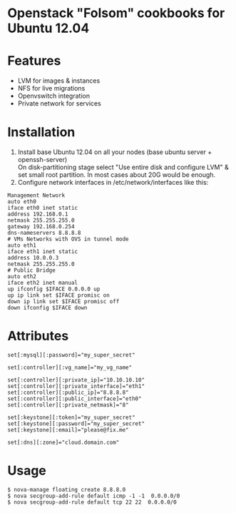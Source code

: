 <h1>Openstack "Folsom" cookbooks for Ubuntu 12.04</h1>

= Features =

* LVM for images & instances 
* NFS for live migrations
* Openvswitch integration
* Private network for services

= Installation =

# Install base Ubuntu 12.04 on all your nodes (base ubuntu server + openssh-server) <br /> On disk-partitioning stage select "Use entire disk and configure LVM" & set small root partition. In most cases about 20G would be enough.  
# Configure network interfaces in /etc/network/interfaces like this:
<pre>
Management Network
auto eth0
iface eth0 inet static
address 192.168.0.1
netmask 255.255.255.0
gateway 192.168.0.254
dns-nameservers 8.8.8.8
# VMs Networks with OVS in tunnel mode
auto eth1
iface eth1 inet static
address 10.0.0.3
netmask 255.255.255.0
# Public Bridge
auto eth2
iface eth2 inet manual
up ifconfig $IFACE 0.0.0.0 up
up ip link set $IFACE promisc on
down ip link set $IFACE promisc off
down ifconfig $IFACE down
</pre>

= Attributes =

<pre>
set[:mysql][:password]="my_super_secret"

set[:controller][:vg_name]="my_vg_name"

set[:controller][:private_ip]="10.10.10.10"
set[:controller][:private_interface]="eth1"
set[:controller][:public_ip]="8.8.8.8"
set[:controller][:public_interface]="eth0"
set[:controller][:private_netmask]="8"

set[:keystone][:token]="my_super_secret"
set[:keystone][:password]="my_super_secret"
set[:keystone][:email]="please@fix.me"

set[:dns][:zone]="cloud.domain.com"
</pre> 

= Usage =

<pre>
$ nova-manage floating create 8.8.8.0
$ nova secgroup-add-rule default icmp -1 -1  0.0.0.0/0
$ nova secgroup-add-rule default tcp 22 22  0.0.0.0/0
</pre>

